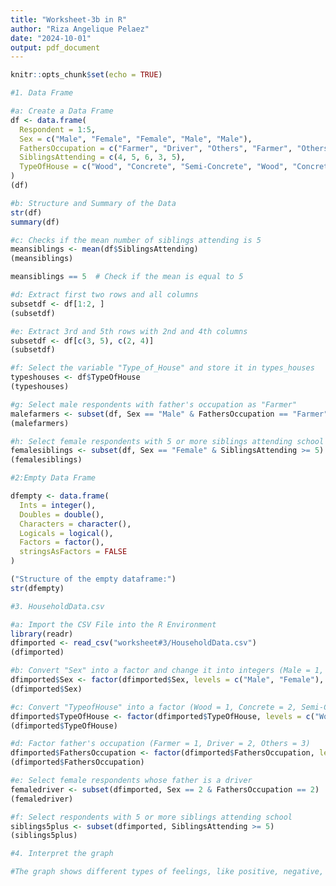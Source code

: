 ```yaml
---
title: "Worksheet-3b in R"
author: "Riza Angelique Pelaez"
date: "2024-10-01"
output: pdf_document
---
```


```r
knitr::opts_chunk$set(echo = TRUE)
```

```r
#1. Data Frame 

#a: Create a Data Frame
df <- data.frame(
  Respondent = 1:5,
  Sex = c("Male", "Female", "Female", "Male", "Male"),
  FathersOccupation = c("Farmer", "Driver", "Others", "Farmer", "Others"),
  SiblingsAttending = c(4, 5, 6, 3, 5),
  TypeOfHouse = c("Wood", "Concrete", "Semi-Concrete", "Wood", "Concrete")
)
(df)
```

```r
#b: Structure and Summary of the Data
str(df)
summary(df)
```

```r
#c: Checks if the mean number of siblings attending is 5
meansiblings <- mean(df$SiblingsAttending)
(meansiblings)

meansiblings == 5  # Check if the mean is equal to 5
```

```r
#d: Extract first two rows and all columns
subsetdf <- df[1:2, ]
(subsetdf)
```

```r
#e: Extract 3rd and 5th rows with 2nd and 4th columns
subsetdf <- df[c(3, 5), c(2, 4)]
(subsetdf)
```

```r
#f: Select the variable "Type_of_House" and store it in types_houses
typeshouses <- df$TypeOfHouse
(typeshouses)
```

```r
#g: Select male respondents with father's occupation as "Farmer"
malefarmers <- subset(df, Sex == "Male" & FathersOccupation == "Farmer")
(malefarmers)
```

```r
#h: Select female respondents with 5 or more siblings attending school
femalesiblings <- subset(df, Sex == "Female" & SiblingsAttending >= 5)
(femalesiblings)
```

```r
#2:Empty Data Frame

dfempty <- data.frame(
  Ints = integer(),
  Doubles = double(),
  Characters = character(),
  Logicals = logical(),
  Factors = factor(),
  stringsAsFactors = FALSE
)

("Structure of the empty dataframe:")
str(dfempty)
```

```r
#3. HouseholdData.csv

#a: Import the CSV File into the R Environment
library(readr)
dfimported <- read_csv("worksheet#3/HouseholdData.csv")
(dfimported)
```

```r
#b: Convert "Sex" into a factor and change it into integers (Male = 1, Female = 2)
dfimported$Sex <- factor(dfimported$Sex, levels = c("Male", "Female"), labels = c(1, 2))
(dfimported$Sex)
```

```r
#c: Convert "TypeofHouse" into a factor (Wood = 1, Concrete = 2, Semi-Concrete = 3)
dfimported$TypeOfHouse <- factor(dfimported$TypeOfHouse, levels = c("Wood", "Concrete", "Semi-Concrete"), labels = c(1, 2, 3))
(dfimported$TypeOfHouse)
```

```r
#d: Factor father's occupation (Farmer = 1, Driver = 2, Others = 3)
dfimported$FathersOccupation <- factor(dfimported$FathersOccupation, levels = c(1, 2, 3), labels = c("Farmer", "Driver", "Others"))
(dfimported$FathersOccupation)
```

```r
#e: Select female respondents whose father is a driver
femaledriver <- subset(dfimported, Sex == 2 & FathersOccupation == 2)
(femaledriver)
```

```r
#f: Select respondents with 5 or more siblings attending school
siblings5plus <- subset(dfimported, SiblingsAttending >= 5)
(siblings5plus)
```

```r
#4. Interpret the graph

#The graph shows different types of feelings, like positive, negative, or neutral, in the data. By looking at the height of each bar or line, you can tell which feeling is most common. More positive means people feel good, while more negative means they don't. If the graph changes over time, it might show how opinions have shifted. Big changes in the graph could point to important events affecting how people feel.

```